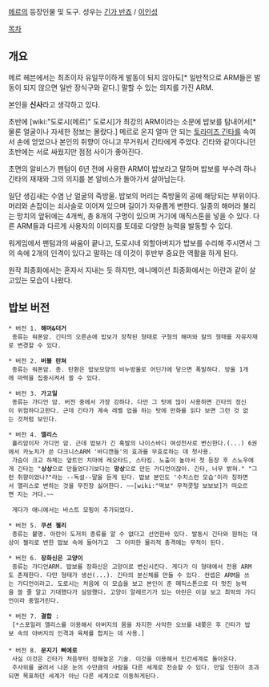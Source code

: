 [[메르]]의 등장인물 및 도구. 성우는 [[긴가 반죠]] / [[이인성]] 

[[목차]]
== 개요 == 
메르 헤븐에서는 최초이자 유일무이하게 발동이 되지 않아도[* 일반적으로 ARM들은 발동이 되지 않으면 일반 장식구와 같다.] 말할 수 있는 의지를 가진 ARM. 

본인을 '''신사'''라고 생각하고 있다.

초반에 [wiki:"도로시(메르)" 도로시]가 최강의 ARM이라는 소문에 밥보를 탐내어서[* 물론 얼굴이나 자세한 정보는 몰랐다.] 메르로 온지 얼마 안 되는 [[토라미즈 긴타]]를 속여서 손에 얻었으나 본인의 취향이 아니고 무거워서 긴타에게 주었다. 긴타와 같이다니던 초반에는 서로 싸웠지만 점점 사이가 좋아진다.

초면의 알비스가 팬텀이 6년 전에 사용한 ARM이 밥보라고 말하며 밥보를 부수려 하나 긴타의 재재와 그의 의지를 본 알비스가 돌아가서 살아남는다.

일단 생김새는 수염 난 얼굴의 죽방울. 밥보의 머리는 죽방울의 공에 해당되는 부위이다. 머리와 손잡이는 쇠사슬로 이어져 있으며 길이가 자유롭게 변한다. 일종의 해머라 불리는 망치의 앞뒤에는 4개씩, 총 8개의 구멍이 있으며 거기에 매직스톤을 넣을 수 있다. 다른 ARM들과 다르게 사용자의 이미지를 토데로 다양한 능력을 발동할 수 있다. 

워게임에서 팬텀과의 싸움이 끝나고, 도로시네 외할아버지가 밥보를 수리해 주시면서 그의 속에 2개의 인격이 있다고 말하는 데 이것이 후반부 중요한 역활을 하게 된다.

원작 최종화에서는 혼자서 지내는 듯 하지만, 애니메이션 최종화에서는 아란과 같이 살고있는 모습이 나왔다.

== 밥보 버전 ==
 * 버전 1. '''해머&더거''' 
  종류는 워폰암. 긴타의 오른손에 밥보가 장착된 형태로 구형의 해머와 칼의 형태를 자유자재로 변경할 수 있다.

 * 버전 2. '''버블 란쳐''' 
  종류는 워폰암. 총. 탄환은 밥보모양의 비누방울로 어딘가에 닿으면 폭발하다. 방울 1개에 마력을 집중시켜서 쏠 수 있다.

 * 버전 3. '''가고일''' 
  종류는 가디언 암. 버전 중에서 가장 강하다. 다만 그 탓에 많이 사용하면 긴타의 정신이 위험하다고한다. 근데 긴타가 계속 레벨 업을 하는 탓에 만화를 읽다 보면 그런 것 없는 것처럼 보인다. 

 * 버전 4. '''앨리스''' 
  홀리암이자 가디언 암. 근데 밥보가 긴 흑발의 나이스바디 여성천사로 변신한다.(...) 6권에서 카노치가 쓴 다크니스ARM '바디캔들'의 효과를 무효로하는 데 첫사용. 
  가슴이 크고 하체는 앞트인 치마에 레오타드, 스타킹. 노출이 높아서 첫 등장 후 스노우에게 긴타는 "'''상상'''으로 만들었다기보다는 '''망상'''으로 만든 가디언이잖아. 긴타, 너무 밝혀." "그런 취향이었나?"라는 --독설--말을 듣게 된다. 밥보 본인도 '수치스런 모습'이라 칭하면서 앨리스로 변하는 것을 무진장 싫어한다. ~~[wiki:"떡보" 무적콧털 보보보]가 떠오르면 지는 거다.~~

  게다가 애니에서는 바스트 모핑이 추가되었다.

 * 버전 5. '''쿠션 젤리'''
  종류는 불명. 아란이 도저히 종류를 알 수 없다고 선언한바 있다. 발동시 긴타와 원하는 대상이 젤리로 변한 밥보 속에 들어가고  그 어떠한 물리적 충격에는 무적이 된다.

 * 버전 6. '''장화신은 고양이'''
  종류는 가디언ARM. 밥보를 장화신은 고양이로 변신시킨다. 게다가 이 형태에서 전용 ARM도 존재한다. 다만 형태가 생선(...). 긴타의 분신체를 만들 수 있다. 컨셉은 ARM을 쓰는 가디언이라고. 도로시는 처음에 이 모습을 보고 본인이 준 매직스톤으로 더 멋진 능력을 쓸 줄 알고 기대했다가 실망했다. 고양이 알레르기가 있는 아란은 이걸 보고 최악의 가디언이라 중얼거린다.

 * 버전 7. '''결합''' :
  [*스포일러 앨리스를 이용해서 아버지의 몸을 차지한 사악한 오브를 내쫒은 후 긴타가 밥보 속의 아버지의 인격과 육체를 합치는 데 사용.] 
 
 * 버전 8. '''문지기 삐에로''' 
  사실 이것은 긴타가 처음부터 정해놓은 기술. 이것을 이용해서 인간세계로 돌아온다.
  주사위를 굴려서 나온 눈의 수만큼의 사람을 다른 세계로 전송할 수 있다. 만일 인원이 초과되면 목표하던 세계가 아닌 다른 세계으로 이동하게된다.
